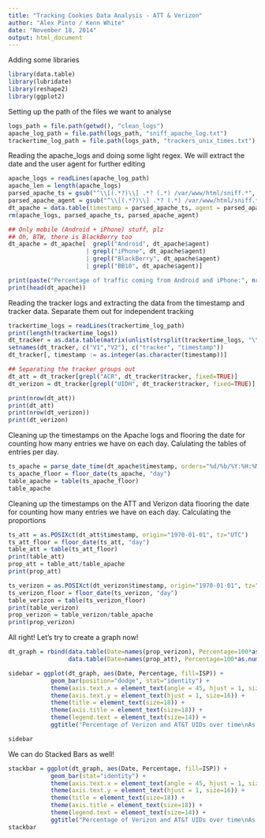 ```yaml
---
title: "Tracking Cookies Data Analysis - ATT & Verizon"
author: "Alex Pinto / Kenn White"
date: "November 18, 2014"
output: html_document
---
```


Adding some libraries
```r
library(data.table)
library(lubridate)
library(reshape2)
library(ggplot2)
```

Setting up the path of the files we want to analyse
```r
logs_path = file.path(getwd(), "clean_logs")
apache_log_path = file.path(logs_path, "sniff_apache_log.txt")
trackertime_log_path = file.path(logs_path, "trackers_unix_times.txt")
```

Reading the apache_logs and doing some light regex. We will extract the date and the
user agent for further editing
```r
apache_logs = readLines(apache_log_path)
apache_len = length(apache_logs)
parsed_apache_ts = gsub("^\\[(.*?)\\] .*? (.*) /var/www/html/sniff.*", "\\1", apache_logs)
parsed_apache_agent = gsub("^\\[(.*?)\\] .*? (.*) /var/www/html/sniff.*", "\\2", apache_logs)
dt_apache = data.table(timestamp = parsed_apache_ts, agent = parsed_apache_agent)
rm(apache_logs, parsed_apache_ts, parsed_apache_agent)

## Only mobile (Android + iPhone) stuff, plz
## Oh, BTW, there is BlackBerry too
dt_apache = dt_apache[  grepl("Android", dt_apache$agent) 
                      | grepl("iPhone", dt_apache$agent)
                      | grepl("BlackBerry", dt_apache$agent)
                      | grepl("BB10", dt_apache$agent)]

print(paste("Percentage of traffic coming from Android and iPhone:", nrow(dt_apache)/apache_len))
print(head(dt_apache))
```

Reading the tracker logs and extracting the data from the timestamp and tracker data.
Separate them out for independent tracking
```r
trackertime_logs = readLines(trackertime_log_path)
print(length(trackertime_logs))
dt_tracker = as.data.table(matrix(unlist(strsplit(trackertime_logs, "\\|")), ncol=2, byrow=T))
setnames(dt_tracker, c("V1","V2"), c("tracker", "timestamp"))
dt_tracker[, timestamp := as.integer(as.character(timestamp))]

## Separating the tracker groups out
dt_att = dt_tracker[grepl("ACR", dt_tracker$tracker, fixed=TRUE)]
dt_verizon = dt_tracker[grepl("UIDH", dt_tracker$tracker, fixed=TRUE)]

print(nrow(dt_att))
print(dt_att)
print(nrow(dt_verizon))
print(dt_verizon)
```

Cleaning up the timestamps on the Apache logs and flooring the date for counting
how many entries we have on each day. Calulating the tables of entries per day.
```r
ts_apache = parse_date_time(dt_apache$timestamp, orders="%d/%b/%Y:%H:%M:%S %z", tz="UTC")
ts_apache_floor = floor_date(ts_apache, "day")
table_apache = table(ts_apache_floor)
table_apache
````

Cleaning up the timestamps on the ATT and Verizon data flooring the date for counting
how many entries we have on each day. Calculating the proportions

```r
ts_att = as.POSIXct(dt_att$timestamp, origin="1970-01-01", tz="UTC")
ts_att_floor = floor_date(ts_att, "day")
table_att = table(ts_att_floor)
print(table_att)
prop_att = table_att/table_apache
print(prop_att)
```

```r
ts_verizon = as.POSIXct(dt_verizon$timestamp, origin="1970-01-01", tz="UTC")
ts_verizon_floor = floor_date(ts_verizon, "day")
table_verizon = table(ts_verizon_floor)
print(table_verizon)
prop_verizon = table_verizon/table_apache
print(prop_verizon)
```

All right! Let's try to create a graph now!

```r
dt_graph = rbind(data.table(Date=names(prop_verizon), Percentage=100*as.numeric(prop_verizon), ISP="Verizon"),
                 data.table(Date=names(prop_att), Percentage=100*as.numeric(prop_att), ISP="AT&T"))

sidebar = ggplot(dt_graph, aes(Date, Percentage, fill=ISP)) +
            geom_bar(position="dodge", stat="identity") +
            theme(axis.text.x = element_text(angle = 45, hjust = 1, size=16)) +
            theme(axis.text.y = element_text(hjust = 1, size=16)) +
            theme(title = element_text(size=18)) +
            theme(axis.title = element_text(size=18)) +
            theme(legend.text = element_text(size=14)) +
            ggtitle("Percentage of Verizon and AT&T UIDs over time\nAs seen on lessonslearned.org/sniff")

sidebar
```

We can do Stacked Bars as well!

```r
stackbar = ggplot(dt_graph, aes(Date, Percentage, fill=ISP)) +
            geom_bar(stat="identity") +
            theme(axis.text.x = element_text(angle = 45, hjust = 1, size=16)) +
            theme(axis.text.y = element_text(hjust = 1, size=16)) +
            theme(title = element_text(size=18)) +
            theme(axis.title = element_text(size=18)) +
            theme(legend.text = element_text(size=14)) +
            ggtitle("Percentage of Verizon and AT&T UIDs over time\nAs seen on lessonslearned.org/sniff")
stackbar
```
